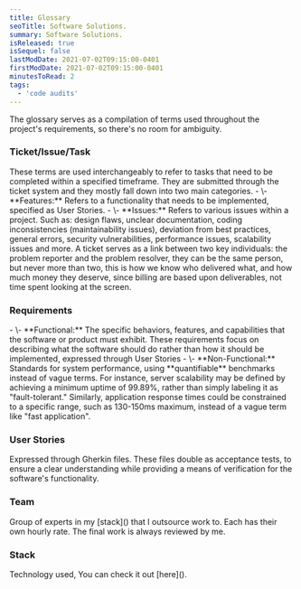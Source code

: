 ```yaml
---
title: Glossary
seoTitle: Software Solutions.
summary: Software Solutions.
isReleased: true
isSequel: false
lastModDate: 2021-07-02T09:15:00-0401
firstModDate: 2021-07-02T09:15:00-0401
minutesToRead: 2
tags:
  - 'code audits'
---
```

<C>
The glossary serves as a compilation of terms used throughout the project's requirements, so there's no room for ambiguity.
</C>
<H3 id="ticket">Ticket/Issue/Task</H3>
<C>
These terms are used interchangeably to refer to tasks that need to be completed within a specified <L href="/services/deadlines">timeframe.</L> They are submitted through the <L href="/services/deadlines">ticket system</L> and they mostly fall down into two main categories.
<S2/>
- \- **Features:** Refers to a functionality that needs to be implemented, specified as <L href="/services/glossary#user-stories">User Stories.</L>
- \- **Issues:** Refers to various issues within a project. Such as: design flaws, unclear documentation, coding inconsistencies (maintainability issues), deviation from best practices, general errors, security vulnerabilities, performance issues, scalability issues and more.
<S2/>
A ticket serves as a link between two key individuals: the problem reporter and the problem resolver, they can be the same person, but never more than two, this is how we know who delivered what, and how much money they deserve, since <L href="/services/billing">billing</L> are based upon deliverables, not <L href="/blog/management-skill-issues">time spent</L> looking at the screen.
</C>
<H3 id="requirements">Requirements</H3>
<C>
- \- **Functional:** The specific behaviors, features, and capabilities that the software or product must exhibit. These requirements focus on describing what the software should do rather than how it should be implemented, expressed through <L href="/services/glossary#user-stories">User Stories</L>
- \- **Non-Functional:**  Standards for system performance, using **quantifiable** benchmarks instead of vague terms. For instance, server scalability may be defined by achieving a minimum uptime of 99.89%, rather than simply labeling it as "fault-tolerant." Similarly, application response times could be constrained to a specific range, such as 130-150ms maximum, instead of a vague term like "fast application". 

</C>
<H3 id="user-stories">User Stories</H3>
<C>
Expressed through <L href="https://cucumber.io/docs/gherkin">Gherkin</L> files. These files double as acceptance tests, to ensure a clear understanding while providing a means of verification for the software's functionality.
</C>
<H3 id="team">Team</H3>
<C>
Group of experts in my [stack]() that I outsource work to. Each has their own hourly rate. The final work is always reviewed by me.
</C>
<H3 id="stack">Stack</H3>
<C>
Technology used, You can check it out [here](). 
</C>


